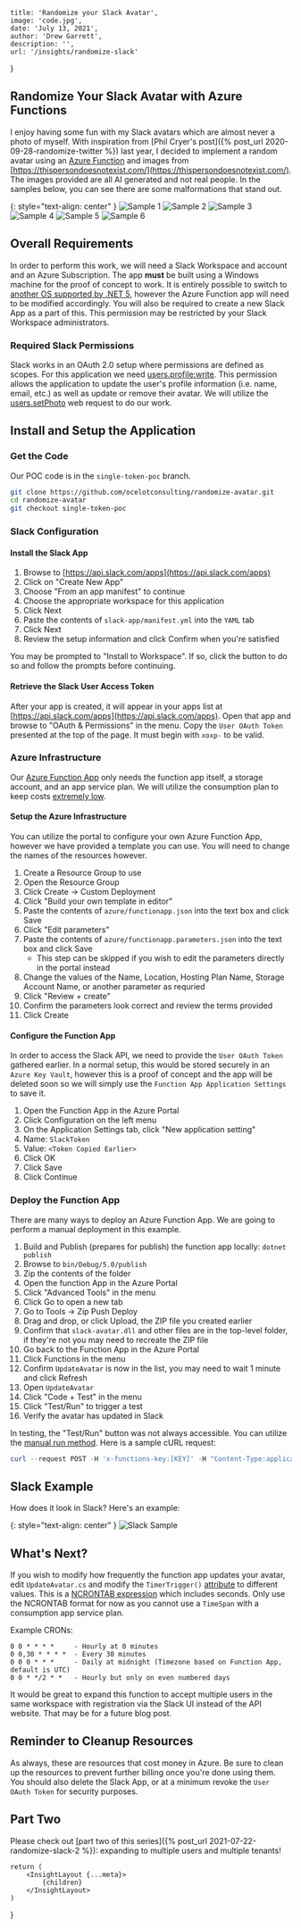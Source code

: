 
    title: 'Randomize your Slack Avatar',
    image: 'code.jpg',
    date: 'July 13, 2021',
    author: 'Drew Garrett',
    description: '',
    url: '/insights/randomize-slack'
}

## Randomize Your Slack Avatar with Azure Functions

I enjoy having some fun with my Slack avatars which are almost never a photo of myself. With inspiration from [Phil Cryer's post]({% post_url 2020-09-28-randomize-twitter %}) last year, I decided to implement a random avatar using an [Azure Function](https://docs.microsoft.com/en-us/azure/azure-functions/) and images from [https://thispersondoesnotexist.com/](https://thispersondoesnotexist.com/). The images provided are all AI generated and not real people. In the samples below, you can see there are some malformations that stand out.

{: style="text-align: center" }
![Sample 1](/assets/insights/2021-07-13-randomize-slack/sample1-small.jpg)
![Sample 2](/assets/insights/2021-07-13-randomize-slack/sample2-small.jpg)
![Sample 3](/assets/insights/2021-07-13-randomize-slack/sample3-small.jpg)
![Sample 4](/assets/insights/2021-07-13-randomize-slack/sample4-small.jpg)
![Sample 5](/assets/insights/2021-07-13-randomize-slack/sample5-small.jpg)
![Sample 6](/assets/insights/2021-07-13-randomize-slack/sample6-small.jpg)

## Overall Requirements

In order to perform this work, we will need a Slack Workspace and account and an Azure Subscription. The app **must** be built using a Windows machine for the proof of concept to work. It is entirely possible to switch to [another OS supported by .NET 5](https://github.com/dotnet/core/blob/main/release-notes/5.0/5.0-supported-os.md), however the Azure Function app will need to be modified accordingly. You will also be required to create a new Slack App as a part of this. This permission may be restricted by your Slack Workspace administrators.

### Required Slack Permissions

Slack works in an OAuth 2.0 setup where permissions are defined as scopes. For this application we need [users.profile:write](https://api.slack.com/scopes/users.profile:write). This permission allows the application to update the user's profile information (i.e. name, email, etc.) as well as update or remove their avatar. We will utilize the [users.setPhoto](https://api.slack.com/methods/users.setPhoto) web request to do our work.

## Install and Setup the Application

### Get the Code

Our POC code is in the `single-token-poc` branch.

```bash
git clone https://github.com/ocelotconsulting/randomize-avatar.git
cd randomize-avatar
git checkout single-token-poc
```

### Slack Configuration

#### Install the Slack App

1. Browse to [https://api.slack.com/apps](https://api.slack.com/apps)
2. Click on "Create New App"
3. Choose "From an app manifest" to continue
4. Choose the appropriate workspace for this application
5. Click Next
6. Paste the contents of `slack-app/manifest.yml` into the `YAML` tab
7. Click Next
8. Review the setup information and click Confirm when you're satisfied

You may be prompted to "Install to Workspace". If so, click the button to do so and follow the prompts before continuing.

#### Retrieve the Slack User Access Token

After your app is created, it will appear in your apps list at [https://api.slack.com/apps](https://api.slack.com/apps). Open that app and browse to "OAuth & Permissions" in the menu. Copy the `User OAuth Token` presented at the top of the page. It must begin with `xoxp-` to be valid.

### Azure Infrastructure

Our [Azure Function App](https://docs.microsoft.com/en-us/azure/azure-functions/) only needs the function app itself, a storage account, and an app service plan. We will utilize the consumption plan to keep costs [extremely low](https://azure.microsoft.com/en-us/pricing/details/functions/).

#### Setup the Azure Infrastructure

You can utilize the portal to configure your own Azure Function App, however we have provided a template you can use. You will need to change the names of the resources however.

1. Create a Resource Group to use
2. Open the Resource Group
3. Click Create -> Custom Deployment
4. Click "Build your own template in editor"
5. Paste the contents of `azure/functionapp.json` into the text box and click Save
6. Click "Edit parameters"
7. Paste the contents of `azure/functionapp.parameters.json` into the text box and click Save
   * This step can be skipped if you wish to edit the parameters directly in the portal instead
8. Change the values of the Name, Location, Hosting Plan Name, Storage Account Name, or another parameter as requried
9. Click "Review + create"
10. Confirm the parameters look correct and review the terms provided
11. Click Create

#### Configure the Function App

In order to access the Slack API, we need to provide the `User OAuth Token` gathered earlier. In a normal setup, this would be stored securely in an `Azure Key Vault`, however this is a proof of concept and the app will be deleted soon so we will simply use the `Function App Application Settings` to save it.

1. Open the Function App in the Azure Portal
2. Click Configuration on the left menu
3. On the Application Settings tab, click "New application setting"
4. Name: `SlackToken`
5. Value: `<Token Copied Earlier>`
6. Click OK
7. Click Save
8. Click Continue

### Deploy the Function App

There are many ways to deploy an Azure Function App. We are going to perform a manual deployment in this example.

1. Build and Publish (prepares for publish) the function app locally: `dotnet publish`
2. Browse to `bin/Debug/5.0/publish`
3. Zip the contents of the folder
4. Open the function App in the Azure Portal
5. Click "Advanced Tools" in the menu
6. Click Go to open a new tab
7. Go to Tools -> Zip Push Deploy
8. Drag and drop, or click Upload, the ZIP file you created earlier
9. Confirm that `slack-avatar.dll` and other files are in the top-level folder, if they're not you may need to recreate the ZIP file
10. Go back to the Function App in the Azure Portal
11. Click Functions in the menu
12. Confirm `UpdateAvatar` is now in the list, you may need to wait 1 minute and click Refresh
13. Open `UpdateAvatar`
14. Click "Code + Test" in the menu
15. Click "Test/Run" to trigger a test
16. Verify the avatar has updated in Slack

In testing, the "Test/Run" button was not always accessible. You can utilize the [manual run method](https://docs.microsoft.com/en-us/azure/azure-functions/functions-manually-run-non-http). Here is a sample cURL request:

```powershell
curl --request POST -H 'x-functions-key:[KEY]' -H "Content-Type:application/json" --data "{}" 'http://[FUNCAPP_NAME].azurewebsites.net/admin/functions/UpdateAvatar'
```

## Slack Example

How does it look in Slack? Here's an example:

{: style="text-align: center" }
![Slack Sample](/assets/insights/2021-07-13-randomize-slack/slack-sample.png)

## What's Next?

If you wish to modify how frequently the function app updates your avatar, edit `UpdateAvatar.cs` and modify the `TimerTrigger()` [attribute](https://docs.microsoft.com/en-us/azure/azure-functions/functions-bindings-timer?tabs=csharp#configuration) to different values. This is a [NCRONTAB expression](https://docs.microsoft.com/en-us/azure/azure-functions/functions-bindings-timer?tabs=csharp#ncrontab-expressions) which includes seconds. Only use the NCRONTAB format for now as you cannot use a `TimeSpan` with a consumption app service plan.

Example CRONs:

```plain
0 0 * * * *     - Hourly at 0 minutes
0 0,30 * * * *  - Every 30 minutes
0 0 0 * * *     - Daily at midnight (Timezone based on Function App, default is UTC)
0 0 * */2 * *   - Hourly but only on even numbered days
```

It would be great to expand this function to accept multiple users in the same workspace with registration via the Slack UI instead of the API website. That may be for a future blog post.

## Reminder to Cleanup Resources

As always, these are resources that cost money in Azure. Be sure to clean up the resources to prevent further billing once you're done using them. You should also delete the Slack App, or at a minimum revoke the `User OAuth Token` for security purposes.

## Part Two

Please check out [part two of this series]({% post_url 2021-07-22-randomize-slack-2 %}): expanding to multiple users and multiple tenants!

    return (
        <InsightLayout {...meta}>
            {children}
        </InsightLayout>
    )
}
